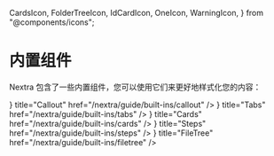  CardsIcon,
  FolderTreeIcon,
  IdCardIcon,
  OneIcon,
  WarningIcon,
} from "@components/icons";

# 内置组件

Nextra 包含了一些内置组件，您可以使用它们来更好地样式化您的内容：

<Cards>
  <Card
    icon={<WarningIcon />}
    title="Callout"
    href="/nextra/guide/built-ins/callout"
  />
  <Card icon={<CardsIcon />} title="Tabs" href="/nextra/guide/built-ins/tabs" />
  <Card
    icon={<IdCardIcon />}
    title="Cards"
    href="/nextra/guide/built-ins/cards"
  />
  <Card icon={<OneIcon />} title="Steps" href="/nextra/guide/built-ins/steps" />
  <Card
    icon={<FolderTreeIcon className="h-5 w-5" />}
    title="FileTree"
    href="/nextra/guide/built-ins/filetree"
  />
</Cards>
